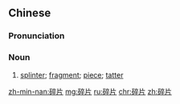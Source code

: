 ==Chinese==
{{zh-forms}}

===Pronunciation===
{{zh-pron
|m=suìpiàn
|c=seoi3 pin3-2
|cat=n
}}

===Noun===
{{zh-noun}}

# [[splinter]]; [[fragment]]; [[piece]]; [[tatter]]
#: {{zh-x|撕成 碎片|to tear to '''pieces'''}}

[[zh-min-nan:碎片]]
[[mg:碎片]]
[[ru:碎片]]
[[chr:碎片]]
[[zh:碎片]]